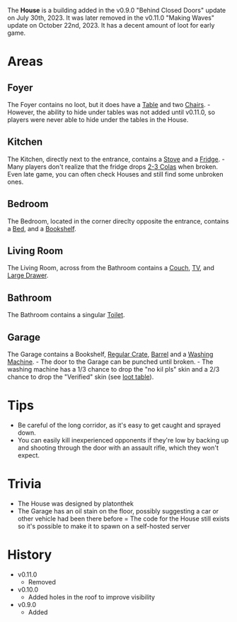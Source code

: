 <Removed/>

The **House** is a building added in the v0.9.0 "Behind Closed Doors" update on July 30th, 2023. It was later removed in the v0.11.0 "Making Waves" update on October 22nd, 2023. It has a decent amount of loot for early game.

# Areas
## Foyer
The Foyer contains no loot, but it does have a [Table](/obstacles/table) and two [Chairs](/obstacles/chair).
    - However, the ability to hide under tables was not added until v0.11.0, so players were never able to hide under the tables in the House.

## Kitchen
The Kitchen, directly next to the entrance, contains a [Stove](/obstacles/stove) and a [Fridge](/obstacles/fridge).
    - Many players don't realize that the fridge drops [2-3 Colas](/loot#fridge) when broken. Even late game, you can often check Houses and still find some unbroken ones.

## Bedroom
The Bedroom, located in the corner direclty opposite the entrance, contains a [Bed](/obstacles/bed), and a [Bookshelf](/obstacles/bookshelf).

## Living Room
The Living Room, across from the Bathroom contains a [Couch](/obstacles/couch), [TV](/obstacles/tv), and [Large Drawer](/obstacles/large_drawer).

## Bathroom
The Bathroom contains a singular [Toilet](/obstacles/toilet).

## Garage
The Garage contains a Bookshelf, [Regular Crate](/obstacles/regular_crate), [Barrel](/obstacles/barrel) and a [Washing Machine](/obstacles/washing_machine).
    - The door to the Garage can be punched until broken.
    - The washing machine has a 1/3 chance to drop the "no kil pls" skin and a 2/3 chance to drop the "Verified" skin (see [loot table](/loot#washing_machine)).

# Tips
- Be careful of the long corridor, as it's easy to get caught and sprayed down.
- You can easily kill inexperienced opponents if they're low by backing up and shooting through the door with an assault rifle, which they won't expect.

# Trivia
- The House was designed by platonthek
- The Garage has an oil stain on the floor, possibly suggesting a car or other vehicle had been there before
= The code for the House still exists so it's possible to make it to spawn on a self-hosted server
# History
- v0.11.0
    - Removed
- v0.10.0 
    - Added holes in the roof to improve visibility
- v0.9.0
    - Added